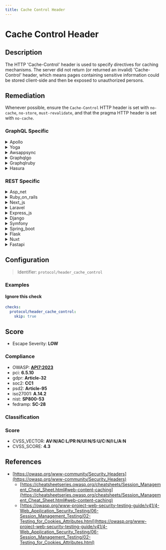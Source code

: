```yaml
---
title: Cache Control Header
---
```


# Cache Control Header

## Description

The HTTP 'Cache-Control' header is used to specify directives for caching mechanisms.
The server did not return (or returned an invalid) 'Cache-Control' header, which means pages containing sensitive information could be stored client-side and then be exposed to unauthorized persons.


## Remediation

Whenever possible, ensure the `Cache-Control` HTTP header is set with `no-cache`, `no-store`, `must-revalidate`, and that the pragma HTTP header is set with `no-cache`.



### GraphQL Specific

<details>
    <summary>Apollo</summary>

To mitigate the risk of sensitive data exposure through caching, ensure that the Apollo server sets appropriate `Cache-Control` headers. Implement a middleware or use Apollo's built-in support to set the `Cache-Control` header to `no-store` for responses containing sensitive information, preventing them from being stored in the cache of the client's browser or intermediate proxies. This can be done by either configuring the Apollo server directly or by setting the headers in the response object within resolvers if using a web framework like Express.js alongside Apollo.

</details>

<details>
    <summary>Yoga</summary>

To mitigate the risks associated with improper cache control in the Yoga framework engine, it is recommended to set the 'Cache-Control' header appropriately for each response. This can be done by configuring the response headers to include 'Cache-Control: no-store, no-cache, must-revalidate, proxy-revalidate, max-age=0' for responses containing sensitive data, ensuring that such data is not stored in the cache of the client's browser or intermediate proxies. For static assets that do not change frequently and do not contain sensitive information, you can set a longer 'max-age' to improve performance. Always ensure that the cache control policy aligns with the sensitivity and nature of the content being served.

</details>

<details>
    <summary>Awsappsync</summary>

To mitigate the risk of sensitive data exposure through caching, ensure that the Cache-Control header is set to 'no-store, no-cache' for all responses containing sensitive information in the AWS AppSync framework. This instructs browsers and intermediate caches to not store any part of the response. Additionally, review and implement appropriate caching strategies for your GraphQL APIs to balance performance and security.

</details>

<details>
    <summary>Graphqlgo</summary>

To mitigate the risk of sensitive data leakage through caching in a GraphQL Go framework, ensure that the HTTP response headers for GraphQL endpoints include appropriate Cache-Control directives. Set the 'Cache-Control' header to 'no-store' to prevent the caching of responses on the client side and any intermediate proxies. This can be implemented by adding middleware to your Go server that sets the header for each outgoing response, particularly for routes serving GraphQL queries and mutations. For example, you can use the 'net/http' package to set the header like this: 'w.Header().Set("Cache-Control", "no-store")', where 'w' is the http.ResponseWriter for the request.

</details>

<details>
    <summary>Graphqlruby</summary>

In the GraphQL Ruby framework, ensure that you set the 'Cache-Control' header to appropriate values that prevent sensitive information from being stored in cacheable responses. Use the 'before_action' callback in your controllers to set the header, for example: 'response.headers['Cache-Control'] = 'no-store' for actions that return sensitive data. Additionally, consider using the 'max-age' directive to specify the maximum amount of time a response can be cached when appropriate.

</details>

<details>
    <summary>Hasura</summary>

To mitigate the risk of sensitive data being cached and potentially exposed, ensure that the Hasura GraphQL engine responses are served with appropriate Cache-Control headers. Set the 'Cache-Control' header to 'no-store' for responses containing sensitive information to prevent them from being stored in the cache of the client's browser or intermediate proxies. This can be achieved by configuring the web server hosting the Hasura engine or by setting the headers directly in the Hasura console for custom endpoints.

</details>


### REST Specific

<details>
    <summary>Asp_net</summary>

In the ASP.NET framework, ensure that all responses containing sensitive information have an appropriate 'Cache-Control' header set. Use the HttpResponse.Cache property to set the cache policy for individual responses. For example, to prevent caching, you can add 'Cache-Control: no-store, no-cache, must-revalidate, proxy-revalidate' to the header. This can be done by adding the following code to your Page_Load method or in a common method that is called for all page requests: 'Response.Cache.SetCacheability(HttpCacheability.NoCache); Response.Cache.SetNoStore(); Response.Cache.SetExpires(DateTime.UtcNow.AddMinutes(-1)); Response.Cache.SetProxyMaxAge(TimeSpan.Zero);'

</details>

<details>
    <summary>Ruby_on_rails</summary>

In Ruby on Rails, ensure that you set the 'Cache-Control' header to appropriate values for your responses. Use 'response.headers['Cache-Control'] = 'no-store'' for pages containing sensitive information to prevent them from being cached on the client side.

</details>

<details>
    <summary>Next_js</summary>

Ensure that your Next.js application sets appropriate 'Cache-Control' headers for responses containing sensitive information. Use the 'res.setHeader()' function in your API routes or getServerSideProps function to set 'Cache-Control' to 'no-store, no-cache, must-revalidate, proxy-revalidate, max-age=0' to prevent sensitive data from being cached on the client side.

</details>

<details>
    <summary>Laravel</summary>

In Laravel, ensure that responses containing sensitive information have appropriate 'Cache-Control' headers set. Use the 'header' method on the response object to set 'Cache-Control' to 'no-store, no-cache, must-revalidate, post-check=0, pre-check=0' to prevent caching of such responses.

</details>

<details>
    <summary>Express_js</summary>

In Express.js, ensure that responses containing sensitive information have appropriate Cache-Control headers set. Use the response object's `set` method to set the header, like `res.set('Cache-Control', 'no-store, no-cache, must-revalidate, proxy-revalidate')`. This prevents the caching of sensitive data on the client side.

</details>

<details>
    <summary>Django</summary>

In Django, ensure that views serving sensitive information set the 'Cache-Control' header to 'no-store' to prevent caching of potentially sensitive data. This can be done by using the 'cache_control' decorator or middleware to set the appropriate headers. For example, you can use '@cache_control(no_store=True)' on your view functions.

</details>

<details>
    <summary>Symfony</summary>

In Symfony, ensure that responses containing sensitive information have appropriate 'Cache-Control' headers set. Use the 'Response' object to add cache directives, for example: `$response->headers->set('Cache-Control', 'no-cache, no-store, must-revalidate');` Additionally, set 'Pragma' and 'Expires' headers to prevent caching: `$response->headers->set('Pragma', 'no-cache');` `$response->headers->set('Expires', '0');` This will instruct browsers not to cache the response, protecting sensitive data.

</details>

<details>
    <summary>Spring_boot</summary>

In Spring Boot, configure the 'Cache-Control' header by implementing a WebMvcConfigurer and overriding the addInterceptors method. Use the 'addHeader' method of the HttpServletResponse to set the 'Cache-Control' directives appropriately, such as 'no-cache, no-store, must-revalidate' for sensitive pages. Additionally, consider using the @CacheControl annotation at the controller level where applicable.

</details>

<details>
    <summary>Flask</summary>

In Flask, ensure that responses containing sensitive information have the 'Cache-Control' header set with appropriate directives. Use 'flask.make_response()' to create a response object and then set the header using 'response.headers['Cache-Control'] = 'no-store, no-cache, must-revalidate, proxy-revalidate, max-age=0'. This prevents the caching of sensitive data on the client side.

</details>

<details>
    <summary>Nuxt</summary>

In Nuxt.js, ensure that all sensitive pages set the 'Cache-Control' header to 'no-store, no-cache, must-revalidate, proxy-revalidate, max-age=0' to prevent the caching of sensitive information. This can be done by using the 'nuxtServerInit' action or middleware to set the headers appropriately for each request.

</details>

<details>
    <summary>Fastapi</summary>

In the FastAPI framework, ensure that responses containing sensitive information have appropriate Cache-Control headers set. Use the 'Response' class to add the 'Cache-Control' header with directives such as 'no-store' to prevent caching of sensitive data. For example, you can include the header in your endpoint function like this: `response.headers['Cache-Control'] = 'no-store, max-age=0'`. This will instruct the client's browser not to cache the response, mitigating the risk of sensitive information being stored and potentially exposed.

</details>

## Configuration

> Identifier: `protocol/header_cache_control`



### Examples



#### Ignore this check

```yaml
checks:
  protocol/header_cache_control:
    skip: true
```




## Score

- Escape Severity: **<span className="low-severity">LOW</span>**

### Compliance

- OWASP: **[API7:2023](https://github.com/OWASP/API-Security/blob/master/editions/2023/en/0xa7-server-side-request-forgery.md)**
- pci: **6.5.10**
- gdpr: **Article-32**
- soc2: **CC1**
- psd2: **Article-95**
- iso27001: **A.14.2**
- nist: **SP800-53**
- fedramp: **SC-28**

### Classification






### Score

- CVSS_VECTOR: **AV:N/AC:L/PR:N/UI:N/S:U/C:N/I:L/A:N**
- CVSS_SCORE: **4.3**

## References

- [https://owasp.org/www-community/Security_Headers](https://owasp.org/www-community/Security_Headers)
  - [https://cheatsheetseries.owasp.org/cheatsheets/Session_Management_Cheat_Sheet.html#web-content-caching](https://cheatsheetseries.owasp.org/cheatsheets/Session_Management_Cheat_Sheet.html#web-content-caching)
  - [https://owasp.org/www-project-web-security-testing-guide/v41/4-Web_Application_Security_Testing/06-Session_Management_Testing/02-Testing_for_Cookies_Attributes.html](https://owasp.org/www-project-web-security-testing-guide/v41/4-Web_Application_Security_Testing/06-Session_Management_Testing/02-Testing_for_Cookies_Attributes.html)
  